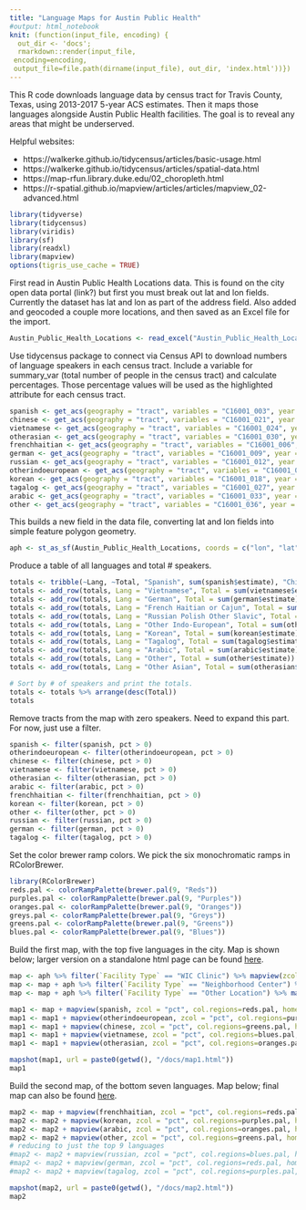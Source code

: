 ```yaml
---
title: "Language Maps for Austin Public Health"
#output: html_notebook
knit: (function(input_file, encoding) {
  out_dir <- 'docs';
  rmarkdown::render(input_file,
 encoding=encoding,
 output_file=file.path(dirname(input_file), out_dir, 'index.html'))})
---
```

This R code downloads language data by census tract for Travis County, Texas, using 2013-2017 5-year ACS estimates. Then it maps those languages alongside Austin Public Health facilities. The goal is to reveal any areas that might be underserved.

Helpful websites:

* https://walkerke.github.io/tidycensus/articles/basic-usage.html
* https://walkerke.github.io/tidycensus/articles/spatial-data.html
* https://map-rfun.library.duke.edu/02_choropleth.html
* https://r-spatial.github.io/mapview/articles/articles/mapview_02-advanced.html



```r
library(tidyverse)
library(tidycensus)
library(viridis)
library(sf)
library(readxl)
library(mapview)
options(tigris_use_cache = TRUE)
```
First read in Austin Public Health Locations data. This is found on the city open data portal (link?) but first you must break out lat and lon fields. Currently the dataset has lat and lon as part of the address field. Also added and geocoded a couple more locations, and then saved as an Excel file for the import.

```r
Austin_Public_Health_Locations <- read_excel("Austin_Public_Health_Locations.xlsx")
```

Use tidycensus package to connect via Census API to download numbers of language speakers in each census tract. Include a variable for summary_var (total number of people in the census tract) and calculate percentages. Those percentage values will be used as the highlighted attribute for each census tract.

```r
spanish <- get_acs(geography = "tract", variables = "C16001_003", year = 2017, state = 48, county = c("Travis"), summary_var = "C16001_001", geometry = TRUE, survey = "acs5") %>% mutate(pct = round(100 * (estimate / summary_est), digits = 1))
chinese <- get_acs(geography = "tract", variables = "C16001_021", year = 2017, state = 48, county = c("Travis"), summary_var = "C16001_001", geometry = TRUE, survey = "acs5") %>% mutate(pct = round(100 * (estimate / summary_est), digits = 1))
vietnamese <- get_acs(geography = "tract", variables = "C16001_024", year = 2017, state = 48, county = c("Travis"), summary_var = "C16001_001", geometry = TRUE, survey = "acs5") %>% mutate(pct = round(100 * (estimate / summary_est), digits = 1))
otherasian <- get_acs(geography = "tract", variables = "C16001_030", year = 2017, state = 48, county = c("Travis"), summary_var = "C16001_001", geometry = TRUE, survey = "acs5") %>% mutate(pct = round(100 * (estimate / summary_est), digits = 1))
frenchhaitian <- get_acs(geography = "tract", variables = "C16001_006", year = 2017, state = 48, county = c("Travis"), summary_var = "C16001_001", geometry = TRUE, survey = "acs5") %>% mutate(pct = round(100 * (estimate / summary_est), digits = 1))
german <- get_acs(geography = "tract", variables = "C16001_009", year = 2017, state = 48, county = c("Travis"), summary_var = "C16001_001", geometry = TRUE, survey = "acs5") %>% mutate(pct = round(100 * (estimate / summary_est), digits = 1))
russian <- get_acs(geography = "tract", variables = "C16001_012", year = 2017, state = 48, county = c("Travis"), summary_var = "C16001_001", geometry = TRUE, survey = "acs5") %>% mutate(pct = round(100 * (estimate / summary_est), digits = 1))
otherindoeuropean <- get_acs(geography = "tract", variables = "C16001_015", year = 2017, state = 48, county = c("Travis"), summary_var = "C16001_001", geometry = TRUE, survey = "acs5") %>% mutate(pct = round(100 * (estimate / summary_est), digits = 1))
korean <- get_acs(geography = "tract", variables = "C16001_018", year = 2017, state = 48, county = c("Travis"), summary_var = "C16001_001", geometry = TRUE, survey = "acs5") %>% mutate(pct = round(100 * (estimate / summary_est), digits = 1))
tagalog <- get_acs(geography = "tract", variables = "C16001_027", year = 2017, state = 48, county = c("Travis"), summary_var = "C16001_001", geometry = TRUE, survey = "acs5") %>% mutate(pct = round(100 * (estimate / summary_est), digits = 1))
arabic <- get_acs(geography = "tract", variables = "C16001_033", year = 2017, state = 48, county = c("Travis"), summary_var = "C16001_001", geometry = TRUE, survey = "acs5") %>% mutate(pct = round(100 * (estimate / summary_est), digits = 1))
other <- get_acs(geography = "tract", variables = "C16001_036", year = 2017, state = 48, county = c("Travis"), summary_var = "C16001_001", geometry = TRUE, survey = "acs5") %>% mutate(pct = round(100 * (estimate / summary_est), digits = 1))
```

This builds a new field in the data file, converting lat and lon fields into simple feature polygon geometry.

```r
aph <- st_as_sf(Austin_Public_Health_Locations, coords = c("lon", "lat"),  crs = st_crs(spanish))
```

Produce a table of all languages and total # speakers.

```r
totals <- tribble(~Lang, ~Total, "Spanish", sum(spanish$estimate), "Chinese", sum(chinese$estimate))
totals <- add_row(totals, Lang = "Vietnamese", Total = sum(vietnamese$estimate))
totals <- add_row(totals, Lang = "German", Total = sum(german$estimate))
totals <- add_row(totals, Lang = "French Haitian or Cajun", Total = sum(frenchhaitian$estimate))
totals <- add_row(totals, Lang = "Russian Polish Other Slavic", Total = sum(russian$estimate))
totals <- add_row(totals, Lang = "Other Indo-European", Total = sum(otherindoeuropean$estimate))
totals <- add_row(totals, Lang = "Korean", Total = sum(korean$estimate))
totals <- add_row(totals, Lang = "Tagalog", Total = sum(tagalog$estimate))
totals <- add_row(totals, Lang = "Arabic", Total = sum(arabic$estimate))
totals <- add_row(totals, Lang = "Other", Total = sum(other$estimate))
totals <- add_row(totals, Lang = "Other Asian", Total = sum(otherasian$estimate))

# Sort by # of speakers and print the totals.
totals <- totals %>% arrange(desc(Total))
totals
```

Remove tracts from the map with zero speakers. Need to expand this part. For now, just use a filter.

```r
spanish <- filter(spanish, pct > 0)
otherindoeuropean <- filter(otherindoeuropean, pct > 0)
chinese <- filter(chinese, pct > 0)
vietnamese <- filter(vietnamese, pct > 0)
otherasian <- filter(otherasian, pct > 0)
arabic <- filter(arabic, pct > 0)
frenchhaitian <- filter(frenchhaitian, pct > 0)
korean <- filter(korean, pct > 0)
other <- filter(other, pct > 0)
russian <- filter(russian, pct > 0)
german <- filter(german, pct > 0)
tagalog <- filter(tagalog, pct > 0)
```

Set the color brewer ramp colors. We pick the six monochromatic ramps in RColorBrewer.

```r
library(RColorBrewer)
reds.pal <- colorRampPalette(brewer.pal(9, "Reds"))
purples.pal <- colorRampPalette(brewer.pal(9, "Purples"))
oranges.pal <- colorRampPalette(brewer.pal(9, "Oranges"))
greys.pal <- colorRampPalette(brewer.pal(9, "Greys"))
greens.pal <- colorRampPalette(brewer.pal(9, "Greens"))
blues.pal <- colorRampPalette(brewer.pal(9, "Blues"))
```

Build the first map, with the top five languages in the city. Map is shown below; larger version on a standalone html page can be found [here](map1.html).

```r
map <- aph %>% filter(`Facility Type` == "WIC Clinic") %>% mapview(zcol = "Facility Name", legend = FALSE, layer.name = "WIC Clinics", col.regions = "green", homebutton = FALSE)
map <- map + aph %>% filter(`Facility Type` == "Neighborhood Center") %>% mapview(zcol = "Facility Name", legend = FALSE, layer.name = "Neighborhood Centers", col.regions = "blue", homebutton = FALSE)
map <- map + aph %>% filter(`Facility Type` == "Other Location") %>% mapview(zcol = "Facility Name", legend = FALSE, layer.name = "Other Locations", col.regions = "yellow", homebutton = FALSE)
```


```r
map1 <- map + mapview(spanish, zcol = "pct", col.regions=reds.pal, homebutton = FALSE)
map1 <- map1 + mapview(otherindoeuropean, zcol = "pct", col.regions=purples.pal, homebutton = FALSE)
map1 <- map1 + mapview(chinese, zcol = "pct", col.regions=greens.pal, homebutton = FALSE)
map1 <- map1 + mapview(vietnamese, zcol = "pct", col.regions=blues.pal, homebutton = FALSE)
map1 <- map1 + mapview(otherasian, zcol = "pct", col.regions=oranges.pal, homebutton = FALSE)

mapshot(map1, url = paste0(getwd(), "/docs/map1.html"))
map1
```

Build the second map, of the bottom seven languages. Map below; final map can also be found [here](map2.html).

```r
map2 <- map + mapview(frenchhaitian, zcol = "pct", col.regions=reds.pal, homebutton = FALSE)
map2 <- map2 + mapview(korean, zcol = "pct", col.regions=purples.pal, homebutton = FALSE)
map2 <- map2 + mapview(arabic, zcol = "pct", col.regions=oranges.pal, homebutton = FALSE)
map2 <- map2 + mapview(other, zcol = "pct", col.regions=greens.pal, homebutton = FALSE)
# reducing to just the top 9 languages
#map2 <- map2 + mapview(russian, zcol = "pct", col.regions=blues.pal, homebutton = FALSE)
#map2 <- map2 + mapview(german, zcol = "pct", col.regions=reds.pal, homebutton = FALSE)
#map2 <- map2 + mapview(tagalog, zcol = "pct", col.regions=purples.pal, homebutton = FALSE)

mapshot(map2, url = paste0(getwd(), "/docs/map2.html"))
map2
```

